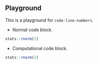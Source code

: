 ## Playground

This is a playground for `code-line-numbers`.

- Normal code block.

```r
stats::rnorm(1)
```

- Computational code block.
  
```r
stats::rnorm(2)
```
